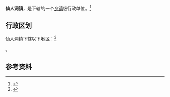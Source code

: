 {{中国乡级行政区|21/02/83/109/000}}

'''仙人洞镇'''，是{{PRC admin/fullname|21/02/83/109/000|3}}下辖的一个[[乡镇|乡镇]]级行政单位。<ref>{{PRC admin/ref sgc|{{PRC admin/parent|21/02/83/109/000}}}}</ref>

== 行政区划 ==

仙人洞镇下辖以下地区：<ref>{{PRC admin/ref sgc|21/02/83/109/000}}</ref>

{{PRC admin/children|21/02/83/109/000}}。

== 参考资料 ==

{{reflist}}

{{行政区划小作品}}
{{PRC admin/navcat|21/02/83/109/000}}